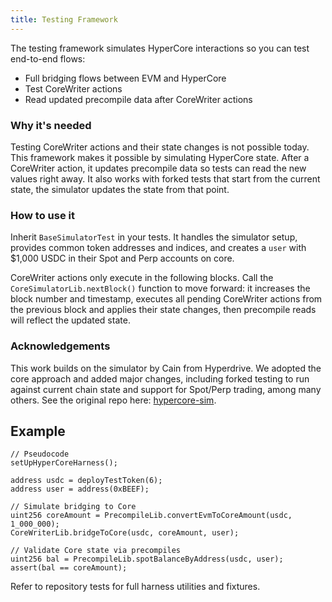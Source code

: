 ```yaml
---
title: Testing Framework
---
```


The testing framework simulates HyperCore interactions so you can test end-to-end flows:

- Full bridging flows between EVM and HyperCore
- Test CoreWriter actions
- Read updated precompile data after CoreWriter actions

### Why it's needed

Testing CoreWriter actions and their state changes is not possible today. This framework makes it possible by simulating HyperCore state. After a CoreWriter action, it updates precompile data so tests can read the new values right away. It also works with forked tests that start from the current state, the simulator updates the state from that point. 

### How to use it

Inherit `BaseSimulatorTest` in your tests. It handles the simulator setup, provides common token addresses and indices, and creates a `user` with $1,000 USDC in their Spot and Perp accounts on core.

CoreWriter actions only execute in the following blocks. Call the `CoreSimulatorLib.nextBlock()` function to move forward: it increases the block number and timestamp, executes all pending CoreWriter actions from the previous block and applies their state changes, then precompile reads will reflect the updated state.

### Acknowledgements

This work builds on the simulator by Cain from Hyperdrive. We adopted the core approach and added major changes, including forked testing to run against current chain state and support for Spot/Perp trading, among many others. See the original repo here: [hypercore-sim](https://github.com/ambitlabsxyz/hypercore/tree/main/packages/hypercore-sim).




## Example

```solidity
// Pseudocode
setUpHyperCoreHarness();

address usdc = deployTestToken(6);
address user = address(0xBEEF);

// Simulate bridging to Core
uint256 coreAmount = PrecompileLib.convertEvmToCoreAmount(usdc, 1_000_000);
CoreWriterLib.bridgeToCore(usdc, coreAmount, user);

// Validate Core state via precompiles
uint256 bal = PrecompileLib.spotBalanceByAddress(usdc, user);
assert(bal == coreAmount);
```

Refer to repository tests for full harness utilities and fixtures.

